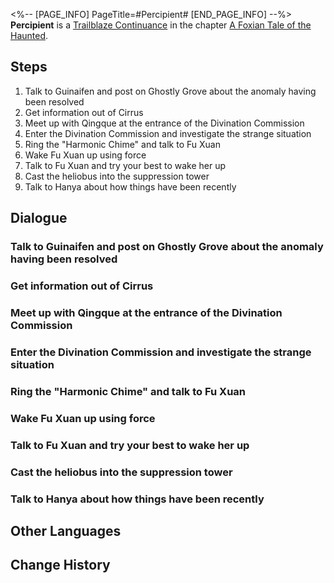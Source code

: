 <%-- [PAGE_INFO]
PageTitle=#Percipient#
[END_PAGE_INFO] --%>
{{Stub|Dialogue, characters, and location(s)}}
{{Mission Infobox
|id            = 8015102
|title         = 
|image         = Mission Percipient.png
|type          = Continuance
|event_name    = 
|chapter       = A Foxian Tale of the Haunted
|requirements  = [[Trailblaze Continuance]] ''[[Fyxestroll Gathering (II)]]'' completed
|summary       = Thanks to Qingque, Fu Xuan has overcome Keralum's fatalism, deepening her commitment to divination.
You have sealed Keralum in the suppression tower and fulfilled your duty as the ghost-hunting squad.
|characters    = <!--characters that appear in this mission-->
|startLocation = <!--location as it intially appears on the mission screen-->
|world         = <!--i.e. Penacony-->
|area          = <!--i.e. A Child's Dream-->
|prev          = 
|next          = 
|exp           = 500
|credits       = 50000
|stellarJade   = 
|other         = {{Card List|Traveler's Guide*5;Lost Crystal*3|delim=;}}
}}
'''Percipient''' is a [[Trailblaze Continuance]] in the chapter [[A Foxian Tale of the Haunted]].

==Steps==
# Talk to Guinaifen and post on Ghostly Grove about the anomaly having been resolved
# Get information out of Cirrus
# Meet up with Qingque at the entrance of the Divination Commission
# Enter the Divination Commission and investigate the strange situation
# Ring the "Harmonic Chime" and talk to Fu Xuan
# Wake Fu Xuan up using force
# Talk to Fu Xuan and try your best to wake her up
# Cast the heliobus into the suppression tower
# Talk to Hanya about how things have been recently

<!--
==Gameplay Notes==

--><!--
==Trial Character==

-->
==Dialogue==
{{Stub Dialogue}}
===Talk to Guinaifen and post on Ghostly Grove about the anomaly having been resolved===
{{Mission Description|type=continuance|location=<!--to be added-->|After successfully exorcising the heliobus in Fu Xuan, your next task is to publicize this victory on Ghostly Grove. However, you must minimize the public's perception of how dangerous the incident was to prevent panic, while also trying to stand out online to showcase the ghost-hunting squad's triumph. The task of writing a social media post is not any less challenging than exorcising the heliobus!}}
{{Dialogue Start}}
:{{tx}}
{{Dialogue End}}

===Get information out of Cirrus===
{{Mission Description|type=continuance|location=<!--to be added-->|update|The entities most familiar with the temperament and habits of heliobi are none other than other heliobi also confined within the furnace. As the duel promised by the general still stands, it makes Cirrus currently the ideal source of information. Ask it about the heliobus in the Divination Commission.}}
{{Dialogue Start}}
:{{tx}}
{{Dialogue End}}

===Meet up with Qingque at the entrance of the Divination Commission===
{{Mission Description|type=continuance|location=<!--to be added-->|update|Meet Qingque at the agreed location and ask her about the situation in the Divination Commission... and about what you can do to help.}}
{{Dialogue Start}}
:{{tx}}
{{Dialogue End}}

===Enter the Divination Commission and investigate the strange situation===
{{Mission Description|type=continuance|location=<!--to be added-->|update|The heart of the eerie anomaly lies in the center of the Matrix of Prescience Ultima. Go with Qingque to see what has happened.}}
{{Dialogue Start}}
:{{tx}}
{{Dialogue End}}

===Ring the "Harmonic Chime" and talk to Fu Xuan===
{{Mission Description|type=continuance|location=<!--to be added-->|update|Use the Ten-Lords Commission's sacred vessel "Harmonic Chime" to enter the illusion shared by Fu Xuan and the heliobus, and try to talk with Fu Xuan. The master diviner and the Matrix of Prescience both remain motionless, and everyone around her seem to be possessed. Could this be caused by the heliobus?}}
{{Dialogue Start}}
:{{tx}}
{{Dialogue End}}

===Wake Fu Xuan up using force===
{{Mission Description|type=continuance|location=<!--to be added-->|update|Since the master diviner is not herself, you can always softly knock her sleeping mind awake with the baseball bat in your hand. This is also a means of exorcism.}}
{{Dialogue Start}}
:{{tx}}
{{Dialogue End}}

===Talk to Fu Xuan and try your best to wake her up===
{{Mission Description|type=continuance|location=<!--to be added-->|update|Fu Xuan seems trapped in a deadlock of thoughts, attempting to prove to you that "if everything is predestined, then everything is futile." You and your squad members decide to instead use this invitation as the key to unlocking her confinement.<br />Keep talking with Fu Xuan and see if you can wake her up.}}
{{Dialogue Start}}
:{{tx}}
{{Dialogue End}}

===Cast the heliobus into the suppression tower===
{{Mission Description|type=continuance|location=<!--to be added-->|update|The only good heliobus is a captured heliobus. The only place they should go is the Suppression Towers in Fyxestroll Garden.}}
{{Dialogue Start}}
:{{tx}}
{{Dialogue End}}

===Talk to Hanya about how things have been recently===
{{Mission Description|type=continuance|location=<!--to be added-->|update|Madam Hanya single-handedly established the ghost-hunting squad. Report to her about the situation in the Divination Commission.}}
{{Dialogue Start}}
:{{tx}}
{{Dialogue End}}

==Other Languages==
{{Other Languages
|en   = Percipient
|zhs  = 犀照
|zht  = 犀照
|ja   = 犀照
|ko   = 서조(犀照)
|es   = Percepción
|fr   = Perspicace
|ru   = Проницательность
|th   = จุดสังเกต
|vi   = Trực Giác
|de   = Einsicht
|id   = Mempersepsi
|pt   = Perceptiva
}}

==Change History==
{{Change History|1.5}}
